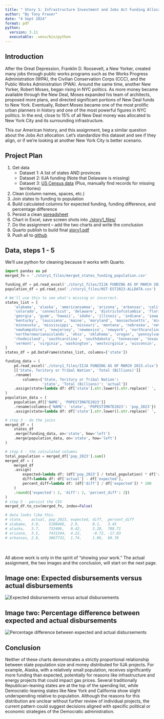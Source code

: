 ```yaml
---
title: " Story 1: Infrastructure Investment and Jobs Act Funding Allocation to Population"
author: "By Tony Fraser"
date: "4 Sept 2024"
format: pdf
python:
  version: 3.11
  executable: .venv/bin/python
---
```


## Introduction
After the Great Depression, Franklin D. Roosevelt, a New Yorker, created many jobs through public works programs such as the Works Progress Administration (WPA), the Civilian Conservation Corps (CCC), and the Public Works Administration (PWA). Around the same time, another New Yorker, Robert Moses, began rising in NYC politics. As more money became available through the New Deal, Moses expanded his team of architects, proposed more plans, and directed significant portions of New Deal funds to New York. Eventually, Robert Moses became one of the most prolific urban planners in history and one of the most powerful figures in NYC politics. In the end, close to 15% of all New Deal money was allocated to New York City and its surrounding infrastructure.

This our American history, and this assignment, beg a similar question about the Jobs Act allocation. Let's standardize this dataset and see if they align, or if we're looking at another New York City is better scenario.

##  Project Plan
1. Get data
    * Dataset 1: A list of states AND provinces
    * Dataset 2: IIJA funding (Note that Delaware is missing)
    * Dataset 3: [US Census data](https://www.census.gov/data/tables/time-series/demo/popest/2020s-state-total.html) (Plus, manually find records for missing territories)
2. Clean (column names, spaces, etc.)
3. Join states to funding to population
4. Build calculated columns for expected funding, funding difference, and percentage difference
5. Persist a clean [spreadsheet](https://github.com/tonythor/cuny-datascience/blob/develop/data608-vis/story1_files/merged_states_funding_population.csv)
6. Chart in Excel, save screen shots into [./story1_files/](https://github.com/tonythor/cuny-datascience/tree/develop/data608-vis/story1_files) 
7. Do the assignment -- add the two charts and write the conclusion
9. Quarto publish to build final [story1.pdf](https://github.com/tonythor/cuny-datascience/blob/develop/data608-vis/story1.pdf)
10. Push all to [github](https://github.com/tonythor/cuny-datascience/tree/develop/data608-vis)

## Data, steps 1 - 5 

We'll use python for cleaning because it works with Quarto. 

```python
import pandas as pd
merged_fn = './story1_files/merged_states_funding_population.csv'

funding_df = pd.read_excel('./story1_files/IIJA FUNDING AS OF MARCH 2023.xlsx')
population_df = pd.read_csv('./story1_files/NST-EST2023-ALLDATA.csv')

# We'll use this to see what's missing or incorrect.
states_list = [
    'alabama', 'alaska', 'americansamoa', 'arizona', 'arkansas', 'california', 
    'colorado', 'connecticut', 'delaware', 'districtofcolumbia', 'florida', 
    'georgia', 'guam', 'hawaii', 'idaho', 'illinois', 'indiana', 'iowa', 'kansas', 
    'kentucky', 'louisiana', 'maine', 'maryland', 'massachusetts', 'michigan', 
    'minnesota', 'mississippi', 'missouri', 'montana', 'nebraska', 'nevada', 
    'newhampshire', 'newjersey', 'newmexico', 'newyork', 'northcarolina', 'northdakota', 
    'northernmarianaislands', 'ohio', 'oklahoma', 'oregon', 'pennsylvania', 'puertorico', 
    'rhodeisland', 'southcarolina', 'southdakota', 'tennessee', 'texas', 'utah', 
    'vermont', 'virginia', 'washington', 'westvirginia', 'wisconsin', 'wyoming'
]
states_df = pd.DataFrame(states_list, columns=['state'])

funding_data = (
    pd.read_excel('./story1_files/IIJA FUNDING AS OF MARCH 2023.xlsx')
    [['State, Teritory or Tribal Nation', 'Total (Billions)']]
    .rename(
        columns={'State, Teritory or Tribal Nation': 
                 'state', 'Total (Billions)': 'actual'})
    .assign(state=lambda df: df['state'].str.lower().str.replace(' ', ''))
)
population_data = (
    population_df[['NAME', 'POPESTIMATE2023']]
    .rename(columns={'NAME': 'state', 'POPESTIMATE2023': 'pop_2023'})
    .assign(state=lambda df: df['state'].str.lower().str.replace(' ', '')))

# step 3 - do the joins
merged_df = (
    states_df
    .merge(funding_data, on='state', how='left')
    .merge(population_data, on='state', how='left')
)

# step 4 - the calculated columns
total_population = merged_df['pop_2023'].sum()
merged_df = (
    merged_df
    .assign(
        expected=lambda df: (df['pop_2023'] / total_population) * df['actual'].sum(),
        diff=lambda df: df['actual'] - df['expected'],
        percent_diff=lambda df: (df['diff'] / df['expected']) * 100
    )
    .round({'expected': 2, 'diff': 2, 'percent_diff': 2}) 
)
# step 5 - persist the CSV 
merged_df.to_csv(merged_fn, index=False)

# data looks like this.
# state,    actual, pop_2023, expected, diff,  percent_diff
# alabama,  3.0,    5108468,  2.9,      0.1,   3.45
# alaska,   3.7,    733406,   0.42,     3.28,  788.71
# arizona,  3.5,    7431344,  4.22,     -0.72, -17.03
# arkansas, 2.8,    3067732,  1.74,     1.06,  60.78
```

<br><br>
All above work is only in the spirit of "showing your work."  The actual assignment, the two images and the conclusion, will start on the next page.


\newpage
## Image one: Expected disbursements versus actual disbursements
![Expected disbursements versus actual disbursements](./story1_files/actual_funds_delivered.jpg)
\newpage

## Image two: Percentage difference between expected and actual disbursements
![Percentage difference between expected and actual disbursements](./story1_files/percent_diff.jpg)
\newpage

## Conclusion
Neither of these charts demonstrates a strictly proportional relationship between state population size and money distributed for IIJA projects. For example, Alaska, with a relatively small population, receives significantly more funding than expected, potentially for reasons like infrastructure and energy projects that could impact gas prices. Several traditionally Republican-leaning states are at the top of the spending list, while Democratic-leaning states like New York and California show slight underspending relative to population. Although the reasons for this distribution are unclear without further review of individual projects, the current pattern could suggest decisions aligned with specific political or economic strategies of the Democratic administration.
